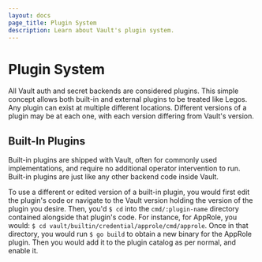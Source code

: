 ```yaml
---
layout: docs
page_title: Plugin System
description: Learn about Vault's plugin system.
---
```



# Plugin System

All Vault auth and secret backends are considered plugins. This simple concept
allows both built-in and external plugins to be treated like Legos. Any plugin
can exist at multiple different locations. Different versions of a plugin may
be at each one, with each version differing from Vault's version.

## Built-In Plugins

Built-in plugins are shipped with Vault, often for commonly used implementations,
and require no additional operator intervention to run. Built-in plugins are
just like any other backend code inside Vault.

To use a different or edited version of a built-in plugin, you would first edit
the plugin's code or navigate to the Vault version holding the version of the
plugin you desire. Then, you'd `$ cd` into the `cmd/:plugin-name` directory
contained alongside that plugin's code. For instance, for AppRole, you would:
`$ cd vault/builtin/credential/approle/cmd/approle`. Once in that directory,
you would run `$ go build` to obtain a new binary for the AppRole plugin. Then
you would add it to the plugin catalog as per normal, and enable it.

